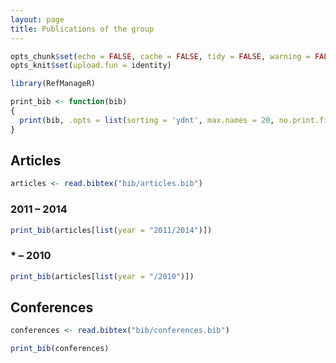 ```yaml
---
layout: page
title: Publications of the group
---
```


```r
opts_chunk$set(echo = FALSE, cache = FALSE, tidy = FALSE, warning = FALSE, message = FALSE)
opts_knit$set(upload.fun = identity)
```

```r
library(RefManageR)
```

```r
print_bib <- function(bib)
{
  print(bib, .opts = list(sorting = 'ydnt', max.names = 20, no.print.fields = c("url"))) # sort by year, descending, then name, title
}
```

## Articles

```r
articles <- read.bibtex("bib/articles.bib")
```

### 2011 -- 2014

```r
print_bib(articles[list(year = "2011/2014")])
```

### * -- 2010

```r
print_bib(articles[list(year = "/2010")])
```

## Conferences

```r
conferences <- read.bibtex("bib/conferences.bib")
```


```r
print_bib(conferences)
```

